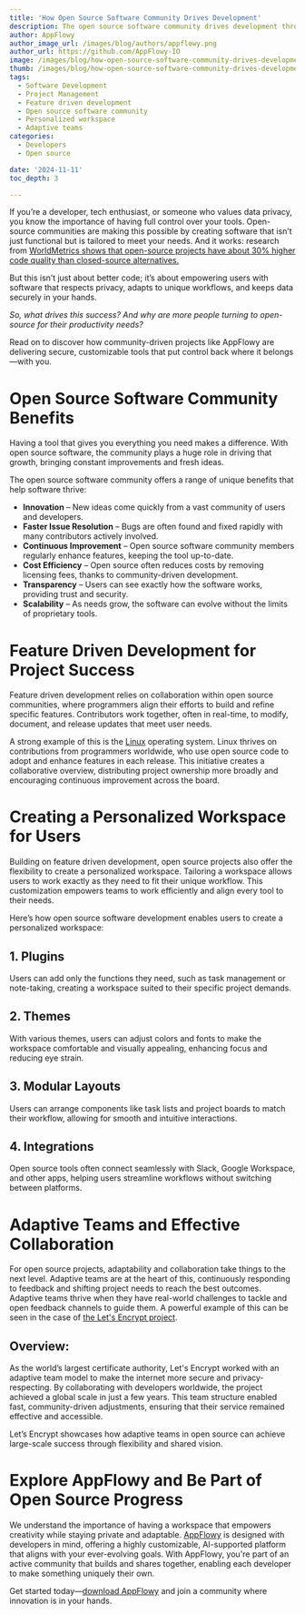 ```yaml
---
title: 'How Open Source Software Community Drives Development'
description: The open source software community drives development through collaboration and shared resources. Learn how this approach is shaping team management.
author: AppFlowy
author_image_url: /images/blog/authors/appflowy.png
author_url: https://github.com/AppFlowy-IO
image: /images/blog/how-open-source-software-community-drives-development/cover.png
thumb: /images/blog/how-open-source-software-community-drives-development/thumbnail.png
tags:
  - Software Development
  - Project Management
  - Feature driven development
  - Open source software community
  - Personalized workspace
  - Adaptive teams
categories:
  - Developers
  - Open source

date: '2024-11-11'
toc_depth: 3

---
```


If you’re a developer, tech enthusiast, or someone who values data privacy, you know the importance of having full control over your tools. Open-source communities are making this possible by creating software that isn’t just functional but is tailored to meet your needs. And it works: research from [WorldMetrics shows that open-source projects have about 30% higher code quality than closed-source alternatives.](https://worldmetrics.org/open-source-software-statistics/)

But this isn’t just about better code; it’s about empowering users with software that respects privacy, adapts to unique workflows, and keeps data securely in your hands.

_So, what drives this success? And why are more people turning to open-source for their productivity needs?_

Read on to discover how community-driven projects like AppFlowy are delivering secure, customizable tools that put control back where it belongs—with you.

# Open Source Software Community Benefits

Having a tool that gives you everything you need makes a difference. With open source software, the community plays a huge role in driving that growth, bringing constant improvements and fresh ideas.

The open source software community offers a range of unique benefits that help software thrive:
- **Innovation** – New ideas come quickly from a vast community of users and developers.
- **Faster Issue Resolution** – Bugs are often found and fixed rapidly with many contributors actively involved.
- **Continuous Improvement** – Open source software community members regularly enhance features, keeping the tool up-to-date.
- **Cost Efficiency** – Open source often reduces costs by removing licensing fees, thanks to community-driven development.
- **Transparency** – Users can see exactly how the software works, providing trust and security.
- **Scalability** – As needs grow, the software can evolve without the limits of proprietary tools.

# Feature Driven Development for Project Success

Feature driven development relies on collaboration within open source communities, where programmers align their efforts to build and refine specific features. Contributors work together, often in real-time, to modify, document, and release updates that meet user needs. 

A strong example of this is the [Linux](https://appflowy.io/download#Linux) operating system. Linux thrives on contributions from programmers worldwide, who use open source code to adopt and enhance features in each release. This initiative creates a collaborative overview, distributing project ownership more broadly and encouraging continuous improvement across the board.

# Creating a Personalized Workspace for Users

Building on feature driven development, open source projects also offer the flexibility to create a personalized workspace. Tailoring a workspace allows users to work exactly as they need to fit their unique workflow. This customization empowers teams to work efficiently and align every tool to their needs.

Here’s how open source software development enables users to create a personalized workspace:

## 1. Plugins

Users can add only the functions they need, such as task management or note-taking, creating a workspace suited to their specific project demands.

## 2. Themes

With various themes, users can adjust colors and fonts to make the workspace comfortable and visually appealing, enhancing focus and reducing eye strain.

## 3. Modular Layouts

Users can arrange components like task lists and project boards to match their workflow, allowing for smooth and intuitive interactions.

## 4. Integrations
Open source tools often connect seamlessly with Slack, Google Workspace, and other apps, helping users streamline workflows without switching between platforms.

# Adaptive Teams and Effective Collaboration 

For open source projects, adaptability and collaboration take things to the next level. Adaptive teams are at the heart of this, continuously responding to feedback and shifting project needs to reach the best outcomes.
Adaptive teams thrive when they have real-world challenges to tackle and open feedback channels to guide them. A powerful example of this can be seen in the case of [the Let's Encrypt project](https://www.linuxfoundation.org/resources/case-studies). 

## Overview:

As the world’s largest certificate authority, Let's Encrypt worked with an adaptive team model to make the internet more secure and privacy-respecting. By collaborating with developers worldwide, the project achieved a global scale in just a few years. This team structure enabled fast, community-driven adjustments, ensuring that their service remained effective and accessible.

Let’s Encrypt showcases how adaptive teams in open source can achieve large-scale success through flexibility and shared vision.

# Explore AppFlowy and Be Part of Open Source Progress

We understand the importance of having a workspace that empowers creativity while staying private and adaptable. [AppFlowy](https://appflowy.io/) is designed with developers in mind, offering a highly customizable, AI-supported platform that aligns with your ever-evolving goals. With AppFlowy, you're part of an active community that builds and shares together, enabling each developer to make something uniquely their own.

Get started today—[download AppFlowy](https://appflowy.io/download) and join a community where innovation is in your hands.

